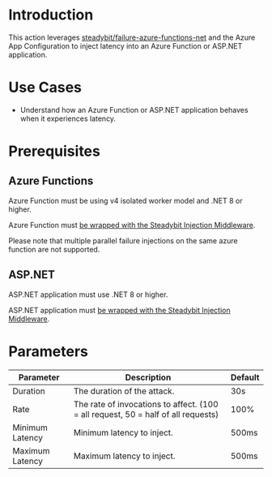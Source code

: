 # Introduction

This action leverages [steadybit/failure-azure-functions-net](https://github.com/steadybit/failure-azure-functions-net) and the Azure App Configuration to inject latency into an Azure Function or ASP.NET application.

# Use Cases

- Understand how an Azure Function or ASP.NET application behaves when it experiences latency.

# Prerequisites

## Azure Functions

Azure Function must be using v4 isolated worker model and .NET 8 or higher.

Azure Function must [be wrapped with the Steadybit Injection Middleware](https://github.com/steadybit/failure-azure-functions-net).

Please note that multiple parallel failure injections on the same azure function are not supported.

## ASP.NET

ASP.NET application must use .NET 8 or higher.

ASP.NET application must [be wrapped with the Steadybit Injection Middleware](https://github.com/steadybit/failure-azure-functions-net).

# Parameters

| Parameter       | Description                                                                       | Default |
| --------------- | --------------------------------------------------------------------------------- | ------- |
| Duration        | The duration of the attack.                                                       | 30s     |
| Rate            | The rate of invocations to affect. (100 = all request, 50 = half of all requests) | 100%    |
| Minimum Latency | Minimum latency to inject.                                                        | 500ms   |
| Maximum Latency | Maximum latency to inject.                                                        | 500ms   |